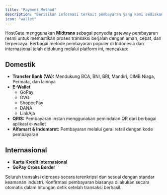 ```yaml
---
title: "Payment Method"
description: "Berisikan informasi terkait pembayaran yang kami sediakan."
icon: "wallet"
---
```


HostGate menggunakan **Midtrans** sebagai penyedia gateway pembayaran resmi untuk memastikan proses transaksi berjalan dengan aman, cepat, dan terpercaya. Berbagai metode pembayaran populer di Indonesia dan internasional telah didukung melalui platform ini, mencakup:

## Domestik
- **Transfer Bank (VA):** Mendukung BCA, BNI, BRI, Mandiri, CIMB Niaga, Permata, dan lainnya
- **E-Wallet**
    - GoPay
    - OVO
    - ShopeePay
    - DANA
    - LinkAja
- **QRIS:** Pembayaran instan menggunakan pemindaian QR dari berbagai aplikasi e-wallet
- **Alfamart & Indomaret:** Pembayaran melalui gerai retail dengan kode pembayaran

## Internasional
- **Kartu Kredit Internasional**
- **GoPay Cross Border**

Seluruh transaksi diproses secara terenkripsi dan sesuai dengan standar keamanan industri. Konfirmasi pembayaran biasanya dilakukan secara otomatis dalam hitungan detik setelah transaksi berhasil.